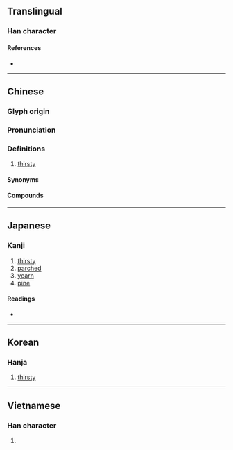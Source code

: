 {{also|渇}}
{{character info/new}}
==Translingual==

===Han character===
{{Han char|rn=85|rad=水|as=09|sn=12|four=36127|canj=EAPV|ids=⿰氵曷}}

====References====
* {{Han ref|kx=0635.090|dkj=17788|dj=1042.070|hdz=31676.040|uh=6E34|ud=28212|bh=B4F7|bd=46327}}

----

==Chinese==
{{zh-forms}}

===Glyph origin===
{{Han etym}}

===Pronunciation===
{{zh-pron
|m=kě
|c=hot3
|h=pfs=hot
|md=kák
|mn=khoah/khat
|mn_note=khoah - vernacular; khat - literary
|mn-t=guah4
|w=4kheq
|ma=y
|mc=y
|oc=y
|cat=a
}}

===Definitions===
{{zh-hanzi}}

# [[thirsty]]
#: {{zh-x|口渴|thirsty}}
#: {{zh-x|渴望|to thirst/to long for}}

====Synonyms====
{{zh-dial}}

====Compounds====
{{zh-der|渴待|渴慕|渴念|渴盼|渴求|渴睡|渴望|頸渴|如饑如渴|口渴|悶悶渴渴|思賢如渴|思渴|怒猊渴驥|忍饑受渴|乾渴|叫渴|愛才若渴|如饑似渴|如飢似渴|盜泉寧渴|渴驥奔泉|渴仰|求才若渴|渴澤|消渴症|渴而穿井|止渴飲鴆|望梅消渴|渴雨|求賢若渴|相如病渴|渴睡漢|渴欲|渴筆|渴懷|生津止渴|求賢如渴|渴想|焦渴|止渴|渴飲飢餐|渴烏|消渴|渴葬|止渴思梅|渴賞|望梅止渴|渴病|援溺振渴|解渴|說梅止渴|飢渴交迫|飢渴交攻|飢渴|臨渴穿井|臨渴掘井|飢餐渴飲|飲鴆止渴}}

{{zh-cat|Beginning}}

----

==Japanese==
{{ja-kanji forms|渇|渴}}

===Kanji===
{{ja-kanji|grade=|rs=水09|shin=渇}}

# [[thirsty]]
# [[parched]]
# [[yearn]]
# [[pine]]

====Readings====
* {{ja-readings|on=かつ, かち, けつ, げち, かい|kun=かわ-く}}

----

==Korean==

===Hanja===
{{ko-hanja|hangeul=[[갈]], [[걸]]|eumhun=목마를|mr=kal, kŏl|y=kal, kel}}

# [[thirsty]]

----

==Vietnamese==

===Han character===
{{vi-hantu|[[khát]], [[kiệt]], [[hạt]]|rs=水09}}

# {{defn|lang=vi|sort=水09}}